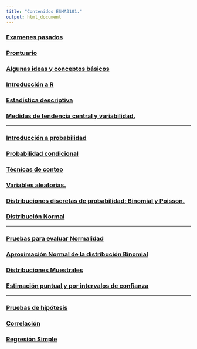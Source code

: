 ```yaml
---
title: "Contenidos ESMA3101."
output: html_document
---
```


### [Examenes pasados](https://didier-murillo.netlify.com/oldexams)

### [Prontuario](https://didier-murillo.netlify.com/Prontuario.pdf)

### [Algunas ideas y conceptos básicos](https://didier-murillo.netlify.com/Intro_Esma3101/)

### [Introducción a R](https://didier-murillo.netlify.com/Intro_R/)

### [Estadística descriptiva](https://didier-murillo.netlify.com/Esta_descrip/)

### [Medidas de tendencia central y variabilidad.](https://didier-murillo.netlify.com/Medidas/)


-----------------


### [Introducción a probabilidad](https://didier-murillo.netlify.com/Intro_p/)

### [Probabilidad condicional](https://didier-murillo.netlify.com/P_cond/)

### [Técnicas de conteo](https://didier-murillo.netlify.com/count/)

### [Variables aleatorias.](https://didier-murillo.netlify.com/v_aleatorias/)

### [Distribuciones discretas de probabilidad: Binomial y Poisson.](https://didier-murillo.netlify.com/dis_bin/)

### [Distribución Normal](https://didier-murillo.netlify.com/dNormal/)


----------------- 


### [Pruebas para evaluar Normalidad](https://didier-murillo.netlify.com/pru_norm/)

### [Aproximación Normal de la distribución Binomial](https://didier-murillo.netlify.com/aprox_norm/)

### [Distribuciones Muestrales](https://didier-murillo.netlify.com/d_muestral/)

### [Estimación puntual y por intervalos de confianza](https://didier-murillo.netlify.com/interval/)


----------------- 


### [Pruebas de hipótesis](https://didier-murillo.netlify.com/p_hipot/)

### [Correlación](https://didier-murillo.netlify.com/correlacion/)

### [Regresión Simple](https://didier-murillo.netlify.com/regre/)









